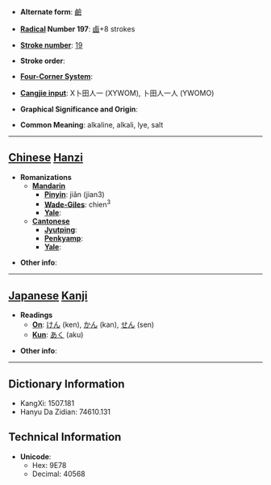 * '''Alternate form''': [[鹼]]

* '''[[Wiktionary:Chinese radical index| Radical]] Number 197''': [[Wiktionary:Chinese radical index 鹵|鹵]]+8 strokes

* '''[[Wiktionary:Chinese total strokes index|Stroke number]]''': [[Wiktionary:Chinese total strokes index 19|19]]

* '''Stroke order''': 

* '''[[Wiktionary:Chinese four corner index|Four-Corner System]]''': 

* '''[[Wiktionary:Chinese Cangjie index|Cangjie input]]''': X卜田人一 (XYWOM), 卜田人一人 (YWOMO)

* '''Graphical Significance and Origin''': 

* '''Common Meaning''': alkaline, alkali, lye, salt

----

== [[Chinese]] [[Hanzi]] ==

* '''Romanizations'''
** '''[[Mandarin]]'''
*** '''[[Pinyin]]''': jiǎn (jian3)
*** '''[[Wade-Giles]]''': chien<sup>3</sup>
*** '''[[Yale]]''': 
** '''[[Cantonese]]'''
*** '''[[Jyutping]]''':
*** '''[[Penkyamp]]''': 
*** '''[[Yale]]''': 

* '''Other info''': 

----

== [[Japanese]] [[Kanji]] ==

* '''Readings'''
** '''[[On]]''': [[けん]] (ken), [[かん]] (kan), [[せん]] (sen)
** '''[[Kun]]''': [[あく]] (aku)

* '''Other info''':  

----

== Dictionary Information ==

* KangXi: 1507.181
* Hanyu Da Zidian: 74610.131

== Technical Information ==

* '''Unicode''':
** Hex: 9E78
** Decimal: 40568